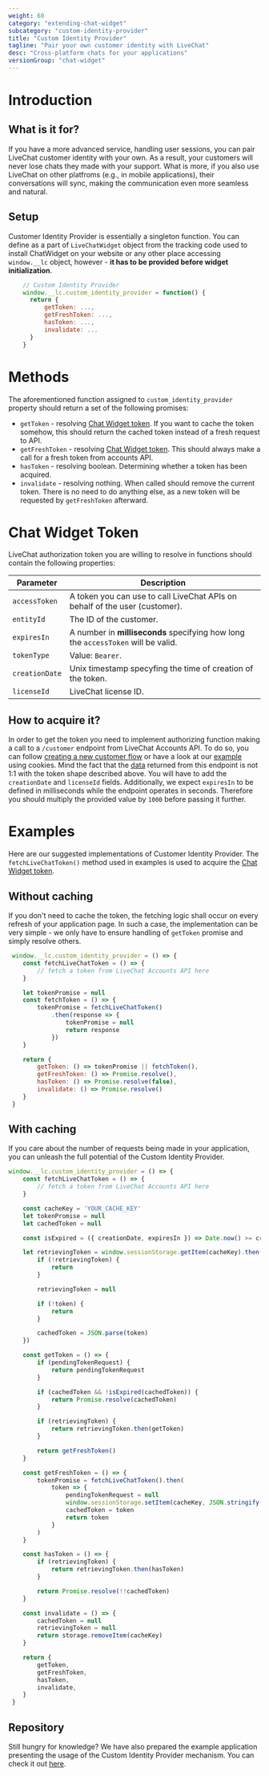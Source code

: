 ```yaml
---
weight: 60
category: "extending-chat-widget"
subcategory: "custom-identity-provider"
title: "Custom Identity Provider"
tagline: "Pair your own customer identity with LiveChat"
desc: "Cross-platform chats for your applications"
versionGroup: "chat-widget"
---
```


# Introduction

## What is it for?

If you have a more advanced service, handling user sessions, you can pair LiveChat customer identity with your own. As a result, your customers will never lose chats they made with your support. What is more, if you also use LiveChat on other platfroms (e.g., in mobile applications), their conversations will sync, making the communication even more seamless and natural.

## Setup
Customer Identity Provider is essentially a singleton function. You can define as a part of `LiveChatWidget` object from the tracking code used to install ChatWidget on your website or any other place accessing `window.__lc` object, however - **it has to be provided before widget initialization**.

```js
    // Custom Identity Provider
    window.__lc.custom_identity_provider = function() {
      return {
          getToken: ...,
          getFreshToken: ...,
          hasToken: ...,
          invalidate: ...
      }
    }
```

# Methods

The aforementioned function assigned to `custom_identity_provider` property should return a set of the following promises:

- `getToken` - resolving [Chat Widget token](#chat-widget-token). If you want to cache the token somehow, this should return the cached token instead of a fresh request to API.
- `getFreshToken` - resolving [Chat Widget token](#chat-widget-token). This should always make a call for a fresh token from accounts API.
- `hasToken` - resolving boolean. Determining whether a token has been acquired.
- `invalidate` - resolving nothing. When called should remove the current token. There is no need to do anything else, as a new token will be requested by `getFreshToken` afterward.

# Chat Widget Token

LiveChat authorization token you are willing to resolve in functions should contain the following properties:

| Parameter      | Description                                                                      |
| -------------- | -------------------------------------------------------------------------------- |
| `accessToken`  | A token you can use to call LiveChat APIs on behalf of the user (customer).      |
| `entityId`     | The ID of the customer.                                                              |
| `expiresIn`    | A number in **milliseconds** specifying how long the `accessToken` will be valid.|
| `tokenType`    | Value: `Bearer`.                                                                 |
| `creationDate` | Unix timestamp specyfing the time of creation of the token.                       |
| `licenseId`    | LiveChat license ID.                                                             |

## How to acquire it?

In order to get the token you need to implement authorizing function making a call to a `/customer` endpoint from LiveChat Accounts API. To do so, you can follow [creating a new customer flow](https://developers.livechat.com/docs/authorization/authorizing-api-calls/#creating-a-new-customer) or have a look at our [example](https://github.com/livechat/identity-provider-example/blob/master/lib/get-customer-token.ts) using cookies. Mind the fact that the [data](https://developers.livechat.com/docs/authorization/authorizing-api-calls/#response-4) returned from this endpoint is not 1:1 with the token shape described above. You will have to add the `creationDate` and `licenseId` fields. Additionally, we expect `expiresIn` to be defined in milliseconds while the endpoint operates in seconds. Therefore you should multiply the provided value by `1000` before passing it further.


# Examples

Here are our suggested implementations of Customer Identity Provider. The `fetchLiveChatToken()` method used in examples is used to acquire the [Chat Widget token](#chat-widget-token).

## Without caching

If you don't need to cache the token, the fetching logic shall occur on every refresh of your application page. In such a case, the implementation can be very simple - we only have to ensure handling of `getToken` promise and simply resolve others.

```js
 window.__lc.custom_identity_provider = () => {
    const fetchLiveChatToken = () => {
        // fetch a token from LiveChat Accounts API here
    }

    let tokenPromise = null
    const fetchToken = () => {
        tokenPromise = fetchLiveChatToken()
            .then(response => {
                tokenPromise = null
                return response
            })
    }

    return {
        getToken: () => tokenPromise || fetchToken(),
        getFreshToken: () => Promise.resolve(),
        hasToken: () => Promise.resolve(false),
        invalidate: () => Promise.resolve()
    }
 }
```

## With caching

If you care about the number of requests being made in your application, you can unleash the full potential of the Custom Identity Provider.

```js
window.__lc.custom_identity_provider = () => {
    const fetchLiveChatToken = () => {
        // fetch a token from LiveChat Accounts API here
    }

    const cacheKey = 'YOUR_CACHE_KEY'
    let tokenPromise = null
    let cachedToken = null

    const isExpired = ({ creationDate, expiresIn }) => Date.now() >= creationDate + expiresIn

    let retrievingToken = window.sessionStorage.getItem(cacheKey).then(token => {
        if (!retrievingToken) {
            return
        }

        retrievingToken = null

        if (!token) {
            return
        }

        cachedToken = JSON.parse(token)
    })

    const getToken = () => {
        if (pendingTokenRequest) {
			return pendingTokenRequest
		}

		if (cachedToken && !isExpired(cachedToken)) {
			return Promise.resolve(cachedToken)
		}

		if (retrievingToken) {
			return retrievingToken.then(getToken)
		}

		return getFreshToken()
    }

    const getFreshToken = () => {
        tokenPromise = fetchLiveChatToken().then(
            token => {
                pendingTokenRequest = null
                window.sessionStorage.setItem(cacheKey, JSON.stringify(token))
                cachedToken = token
                return token
            }
        )
    }

    const hasToken = () => {
		if (retrievingToken) {
			return retrievingToken.then(hasToken)
		}

		return Promise.resolve(!!cachedToken)
	}

	const invalidate = () => {
		cachedToken = null
		retrievingToken = null
		return storage.removeItem(cacheKey)
	}

    return {
		getToken,
        getFreshToken,
		hasToken,
		invalidate,
    }
 }
```

## Repository

Still hungry for knowledge? We have also prepared the example application presenting the usage of the Custom Identity Provider mechanism. You can check it out [here](https://github.com/livechat/identity-provider-example/).

